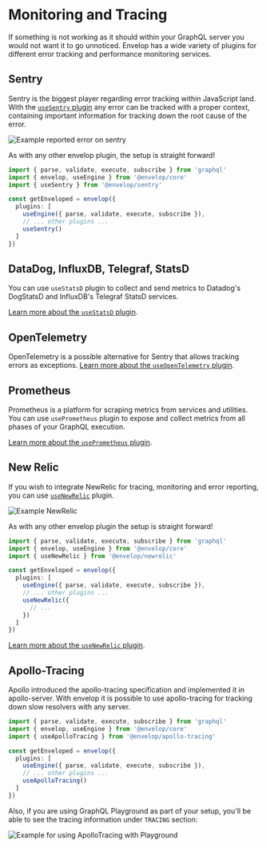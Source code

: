 # Monitoring and Tracing

If something is not working as it should within your GraphQL server you would not want it to go unnoticed. Envelop has a wide variety of plugins for different error tracking and performance monitoring services.

## Sentry

Sentry is the biggest player regarding error tracking within JavaScript land. With the [`useSentry` plugin](/plugins/use-sentry) any error can be tracked with a proper context, containing important information for tracking down the root cause of the error.

![Example reported error on sentry](https://raw.githubusercontent.com/n1ru4l/envelop/HEAD/packages/plugins/sentry/error2.png)

As with any other envelop plugin, the setup is straight forward!

```ts
import { parse, validate, execute, subscribe } from 'graphql'
import { envelop, useEngine } from '@envelop/core'
import { useSentry } from '@envelop/sentry'

const getEnveloped = envelop({
  plugins: [
    useEngine({ parse, validate, execute, subscribe }),
    // ... other plugins ...
    useSentry()
  ]
})
```

## DataDog, InfluxDB, Telegraf, StatsD

You can use `useStatsD` plugin to collect and send metrics to Datadog's DogStatsD and InfluxDB's Telegraf StatsD services.

[Learn more about the `useStatsD` plugin](/plugins/use-statsd).

## OpenTelemetry

OpenTelemetry is a possible alternative for Sentry that allows tracking errors as exceptions. [Learn more about the `useOpenTelemetry` plugin](/plugins/use-open-telemetry).

## Prometheus

Prometheus is a platform for scraping metrics from services and utilities. You can use `usePrometheus` plugin to expose and collect metrics from all phases of your GraphQL execution.

[Learn more about the `usePrometheus` plugin](/plugins/use-prometheus).

## New Relic

If you wish to integrate NewRelic for tracing, monitoring and error reporting, you can use [`useNewRelic`](/plugins/use-newrelic) plugin.

![Example NewRelic](https://raw.githubusercontent.com/n1ru4l/envelop/HEAD/packages/plugins/newrelic/error_operation.png)

As with any other envelop plugin the setup is straight forward!

```ts
import { parse, validate, execute, subscribe } from 'graphql'
import { envelop, useEngine } from '@envelop/core'
import { useNewRelic } from '@envelop/newrelic'

const getEnveloped = envelop({
  plugins: [
    useEngine({ parse, validate, execute, subscribe }),
    // ... other plugins ...
    useNewRelic({
      // ...
    })
  ]
})
```

[Learn more about the `useNewRelic` plugin](/plugins/use-newrelic).

## Apollo-Tracing

Apollo introduced the apollo-tracing specification and implemented it in apollo-server. With envelop it is possible to use apollo-tracing for tracking down slow resolvers with any server.

```ts
import { parse, validate, execute, subscribe } from 'graphql'
import { envelop, useEngine } from '@envelop/core'
import { useApolloTracing } from '@envelop/apollo-tracing'

const getEnveloped = envelop({
  plugins: [
    useEngine({ parse, validate, execute, subscribe }),
    // ... other plugins ...
    useApolloTracing()
  ]
})
```

Also, if you are using GraphQL Playground as part of your setup, you'll be able to see the tracing information under `TRACING` section:

![Example for using ApolloTracing with Playground](https://raw.githubusercontent.com/n1ru4l/envelop/HEAD/packages/plugins/apollo-tracing/example.png)

